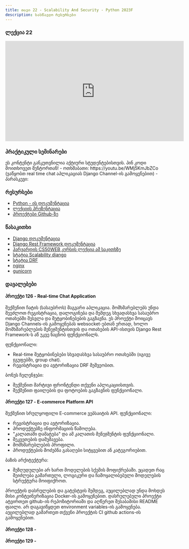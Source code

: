 ```yaml
---
title: თავი 22 - Scalability And Security - Python 2023F
description: სასწავლო რესურსები
---
```


### ლექცია 22
<iframe width="560" height="315" src="https://www.youtube.com/embed/gHYF6qAp_ds" title="YouTube video player" frameBorder="0" allow="accelerometer; autoplay; clipboard-write; encrypted-media; gyroscope; picture-in-picture; web-share" allowFullScreen></iframe>

### პრაქტიკული სემინარები

<Card>
<PinCodeProtectedContent>
    <Locked>
        ეს კონტენტი განკუთვნილია აქტიური სტუდენტებისთვის.
        პინ კოდი მოითხოვეთ მენტორთან!
    </Locked>
    <Unlocked>
        - ოთხშაბათი: https://youtu.be/WMj5KmJbZCo  (ვაწყობთ real time chat აპლიკაციას Django Channel-ის გამოყენებით)
        - პარასკევი: 
    </Unlocked>
</PinCodeProtectedContent>
</Card>

### რესურსები
- [Python - ის დოკუმენტაცია](https://docs.python.org/3/library/)
- [ლექციის პრეზენტაცია]()
- [პროექტები Github-ზე](https://github.com/GiorgiTarsaidze/2023F_python_django)

### წასაკითხი
- [Django დოკუმენტაცია](https://docs.djangoproject.com/en/4.2/)
- [Django Rest Framework დოკუმენტაცია](https://www.django-rest-framework.org/)
- [ჰარვარდის CS50WEB კურსის ლექცია ამ საკითხზე](https://cs50.harvard.edu/web/2020/weeks/8/)
- [სტატია Scalability django](https://medium.com/@saifrh.work/strategies-for-scaling-django-applications-f5d097624100)
- [სტატია DRF](https://medium.com/@abdelaziz.otm/scaling-with-django-drf-optimizing-performance-for-high-traffic-applications-d35b1b077c53)
- [nginx](https://www.nginx.com/resources/glossary/nginx/)
- [gunicorn](https://gunicorn.org/)


### დავალებები

#### პროექტი 126 - Real-time Chat Application

შექმენით ჩატის (სასაუბროს) მაგვარი აპლიკაცია. მომხმარებლებს უნდა შეეძლოთ რეგისტრაცია, დალოგინება და შემდეგ სხვადასხვა სასაუბრო ოთახებში შესვლა და შეტყობინებების გაგზავნა.
ეს პროექტი მოიცავს Django Channels-ის გამოყენებას websocket-ებთან ერთად, ხოლო მომხმარებლების მენეჯმენტისთვის და ოთახების API-ისთვის Django Rest Framework-ს აწ უკვე ნაცნობ ფუნქციონალს.

ფუნქციონალი:
- Real-time შეტყობინებები სხვადასხვა სასაუბრო ოთახებში (იგივე ჯგუფებში, group chat).
- რეგისტრაცია და ავტორიზაცია DRF მეშვეობით.

ბონუს ჩელენჯები:
- შექმენით მარტივი ფრონტენდი თქვენი აპლიკაციისთვის.
- შექმენით ფაილების და ფოტოების გაგზავნის ფუნქციონალი.


#### პროექტი 127 - E-commerce Platform API

შექმენით სრულყოფილი E-commerce ვებსაიტის API.
ფუნქციონალი:
- რეგისტრაცია და ავტორიზაცია.
- პროდუქტებზე ინფორმაციის წამოღება.
- "კალათაში დამატება" და ამ კალათის მენეჯმენტის ფუნქციონალი.
- შეკვეთების დამუშავება.
- მომხმარებლების პროფილი.
- პროდუქტების მოძებნა გასაღები სიტყვებით ან კატეგორიებით.

ბაზის არქიტექტურა:
- შეზღუდულები არ ხართ მოდელების სქემის მოფიქრებაში. ეცადეთ რაც შეიძლება გამართული, ლოგიკური და ჩამოყალიბებული მოდელების სტრუქტურა მოიფიქროთ.

პროექტის დასრულების და გატესტვის შემდეგ, აუცილებლად უნდა მოხდეს მისი კონტეინერიზაცია Docker-ის გამოყენებით.
დასრულებული პროექტი ატვირთეთ github-ის რეპოზიტორიაში და აღწერეთ შესაბამისი README ფაილი.
არ დაგავიწყდეთ environment variables-ის გამოყენება.
აუცილებლად გამართეთ თქვენი პროექტის CI github actions-ის გამოყენებით.


#### პროექტი 128 -

#### პროექტი 129 - 